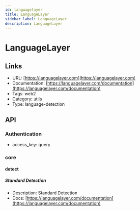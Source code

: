 ```yaml
---
id: languagelayer
title: LanguageLayer
sidebar_label: LanguageLayer
description: LanguageLayer
---
```


# LanguageLayer

## Links

* URL: [https://languagelayer.com](https://languagelayer.com)
* Documentation: [https://languagelayer.com/documentation](https://languagelayer.com/documentation)
* Tags: web2
* Category: utils
* Type: language-detection

## API

### Authentication

* access_key: query

### core

#### detect

##### Standard Detection

* Description: Standard Detection
* Docs: [https://languagelayer.com/documentation](https://languagelayer.com/documentation)
